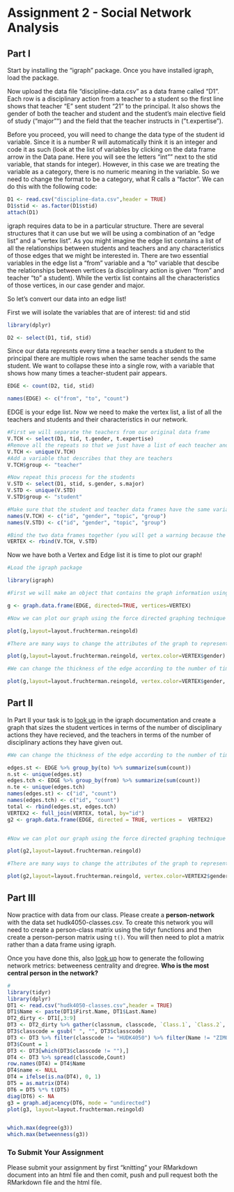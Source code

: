 # Assignment 2 - Social Network Analysis

## Part I
Start by installing the "igraph" package. Once you have installed igraph, load the package.

Now upload the data file "discipline-data.csv" as a data frame called "D1". Each row is a disciplinary action from a teacher to a student so the first line shows that teacher "E" sent student "21" to the principal. It also shows the gender of both the teacher and student and the student's main elective field of study ("major"") and the field that the teacher instructs in ("t.expertise").

Before you proceed, you will need to change the data type of the student id variable. Since it is a number R will automatically think it is an integer and code it as such (look at the list of variables by clicking on the data frame arrow in the Data pane. Here you will see the letters "int"" next to the stid variable, that stands for integer). However, in this case we are treating the variable as a category, there is no numeric meaning in the variable. So we need to change the format to be a category, what R calls a "factor". We can do this with the following code:

```r
D1 <- read.csv("discipline-data.csv",header = TRUE)
D1$stid <- as.factor(D1$stid)
attach(D1)
```

igraph requires data to be in a particular structure. There are several structures that it can use but we will be using a combination of an "edge list" and a "vertex list". As you might imagine the edge list contains a list of all the relationships between students and teachers and any characteristics of those edges that we might be interested in. There are two essential variables in the edge list a "from" variable and a "to" variable that descibe the relationships between vertices (a disciplinary action is given "from" and teacher "to" a student). While the vertix list contains all the characteristics of those vertices, in our case gender and major.

So let's convert our data into an edge list!

First we will isolate the variables that are of interest: tid and stid

```r
library(dplyr)

D2 <- select(D1, tid, stid)
```

Since our data represnts every time a teacher sends a student to the principal there are multiple rows when the same teacher sends the same student. We want to collapse these into a single row, with a variable that shows how many times a teacher-student pair appears.

```r

EDGE <- count(D2, tid, stid)

names(EDGE) <- c("from", "to", "count")

```

EDGE is your edge list. Now we need to make the vertex list, a list of all the teachers and students and their characteristics in our network.

```r

#First we will separate the teachers from our original data frame
V.TCH <- select(D1, tid, t.gender, t.expertise)
#Remove all the repeats so that we just have a list of each teacher and their characteristics
V.TCH <- unique(V.TCH)
#Add a variable that describes that they are teachers
V.TCH$group <- "teacher"

#Now repeat this process for the students
V.STD <- select(D1, stid, s.gender, s.major)
V.STD <- unique(V.STD)
V.STD$group <- "student"

#Make sure that the student and teacher data frames have the same variables names
names(V.TCH) <- c("id", "gender", "topic", "group")
names(V.STD) <- c("id", "gender", "topic", "group")

#Bind the two data frames together (you will get a warning because the teacher data frame has 5 types of id (A,B,C,D,E) and the student has 25 (1-30), this isn't a problem)
VERTEX <- rbind(V.TCH, V.STD)

```

Now we have both a Vertex and Edge list it is time to plot our graph!

```r
#Load the igraph package

library(igraph)

#First we will make an object that contains the graph information using our two dataframes EDGE and VERTEX. Notice that we have made "directed = TRUE" - our graph is directed since discipline is being given from a teacher to a student.

g <- graph.data.frame(EDGE, directed=TRUE, vertices=VERTEX)

#Now we can plot our graph using the force directed graphing technique - our old friend Fruchertman-Reingold!

plot(g,layout=layout.fruchterman.reingold)

#There are many ways to change the attributes of the graph to represent different characteristics of the newtork. For example, we can color the nodes according to gender.

plot(g,layout=layout.fruchterman.reingold, vertex.color=VERTEX$gender)

#We can change the thickness of the edge according to the number of times a particular teacher has sent a particular student to the principal.

plot(g,layout=layout.fruchterman.reingold, vertex.color=VERTEX$gender, edge.width=EDGE$count)

````

## Part II

In Part II your task is to [look up](http://igraph.org/r/) in the igraph documentation and create a graph that sizes the student vertices in terms of the number of disciplinary actions they have recieved, and the teachers in terms of the number of disciplinary actions they have given out.


```r

#We can change the thickness of the edge according to the number of times a particular teacher has sent a particular student to the principal.

edges.st <- EDGE %>% group_by(to) %>% summarize(sum(count))
n.st <- unique(edges.st)
edges.tch <- EDGE %>% group_by(from) %>% summarize(sum(count))
n.te <- unique(edges.tch)
names(edges.st) <- c("id", "count")
names(edges.tch) <- c("id", "count")
total <- rbind(edges.st, edges.tch)
VERTEX2 <- full_join(VERTEX, total, by="id")
g2 <- graph.data.frame(EDGE, directed = TRUE, vertices =  VERTEX2)


#Now we can plot our graph using the force directed graphing technique - our old friend Fruchertman-Reingold!

plot(g2,layout=layout.fruchterman.reingold)

#There are many ways to change the attributes of the graph to represent different characteristics of the newtork. For example, we can color the nodes according to gender.

plot(g2,layout=layout.fruchterman.reingold, vertex.color=VERTEX2$gender, vertex.size=VERTEX2$count+17, edge.arrow.size = 0.5)

````


## Part III

Now practice with data from our class. Please create a **person-network** with the data set hudk4050-classes.csv. To create this network you will need to create a person-class matrix using the tidyr functions and then create a person-person matrix using `t()`. You will then need to plot a matrix rather than a data frame using igraph.

Once you have done this, also [look up](http://igraph.org/r/) how to generate the following network metrics: betweeness centrality and dregree. **Who is the most central person in the network?**

```r
#
library(tidyr)
library(dplyr)
DT1 <- read.csv("hudk4050-classes.csv",header = TRUE)
DT1$Name <- paste(DT1$First.Name, DT1$Last.Name)
DT2_dirty <- DT1[,3:9]
DT3 <- DT2_dirty %>% gather(classnum, classcode, `Class.1`, `Class.2`, `Class.3`, `Class.4`, `Class.5`, `Class.6`) %>% select(-c(classnum))
DT3$classcode = gsub(" ", "", DT3$classcode)
DT3 <- DT3 %>% filter(classcode != "HUDK4050") %>% filter(Name != "ZIMO CHEN")
DT3$Count = 1
DT3 <- DT3[which(DT3$classcode != ""),]
DT4 <- DT3 %>% spread(classcode,Count)
row.names(DT4) = DT4$Name
DT4$name <- NULL
DT4 = ifelse(is.na(DT4), 0, 1)
DT5 = as.matrix(DT4)
DT6 = DT5 %*% t(DT5)
diag(DT6) <- NA
g3 = graph.adjacency(DT6, mode = "undirected")
plot(g3, layout=layout.fruchterman.reingold)


which.max(degree(g3))
which.max(betweenness(g3))

````

### To Submit Your Assignment

Please submit your assignment by first "knitting" your RMarkdown document into an html file and then comit, push and pull request both the RMarkdown file and the html file.

